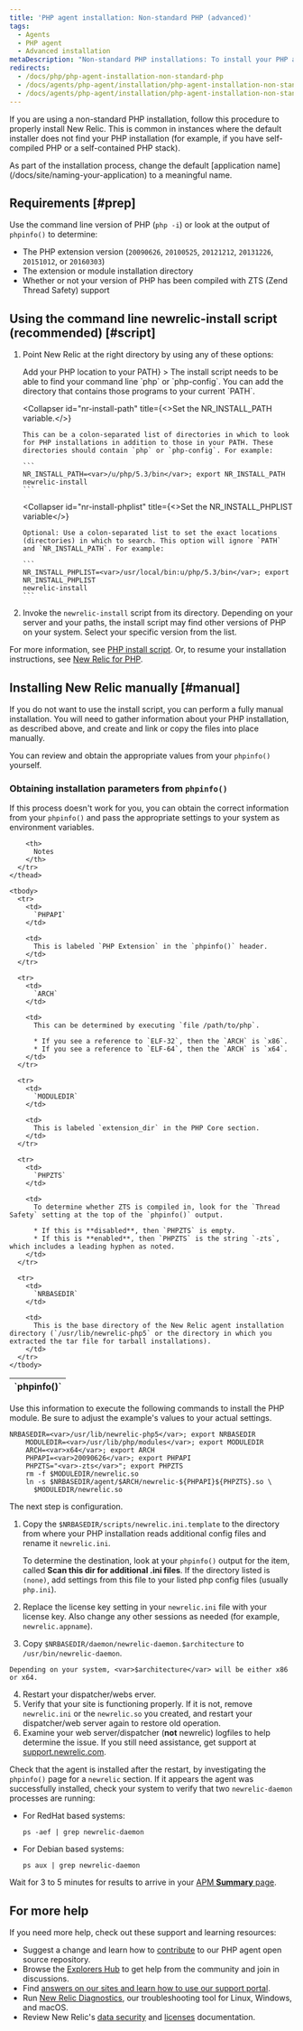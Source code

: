 ```yaml
---
title: 'PHP agent installation: Non-standard PHP (advanced)'
tags:
  - Agents
  - PHP agent
  - Advanced installation
metaDescription: "Non-standard PHP installations: To install your PHP agent with the newrelic-install script, or to install manually, start here."
redirects:
  - /docs/php/php-agent-installation-non-standard-php
  - /docs/agents/php-agent/installation/php-agent-installation-non-standard-php
  - /docs/agents/php-agent/installation/php-agent-installation-non-standard-php-advanced
---
```


If you are using a non-standard PHP installation, follow this procedure to properly install New Relic. This is common in instances where the default installer does not find your PHP installation (for example, if you have self-compiled PHP or a self-contained PHP stack).

<Callout variant="important">
  As part of the installation process, change the default [application name](/docs/site/naming-your-application) to a meaningful name.
</Callout>

## Requirements [#prep]

Use the command line version of PHP (`php -i`) or look at the output of `phpinfo()` to determine:

* The PHP extension version (`20090626`, `20100525`, `20121212`, `20131226`, `20151012`, or `20160303`)
* The extension or module installation directory
* Whether or not your version of PHP has been compiled with ZTS (Zend Thread Safety) support

## Using the command line newrelic-install script (recommended) [#script]

1. Point New Relic at the right directory by using any of these options:

   <CollapserGroup>
     <Collapser
       id="add-php-to-path"
       title={<>Add your PHP location to your <InlineCode>PATH</InlineCode></>}
     >
       The install script needs to be able to find your command line `php` or `php-config`. You can add the directory that contains those programs to your current `PATH`.
     </Collapser>

     <Collapser
       id="nr-install-path"
       title={<>Set the <InlineCode>NR_INSTALL_PATH</InlineCode> variable.</>}
     >
       This can be a colon-separated list of directories in which to look for PHP installations in addition to those in your PATH. These directories should contain `php` or `php-config`. For example:

       ```
       NR_INSTALL_PATH=<var>/u/php/5.3/bin</var>; export NR_INSTALL_PATH
       newrelic-install
       ```
     </Collapser>

     <Collapser
       id="nr-install-phplist"
       title={<>Set the <InlineCode>NR_INSTALL_PHPLIST</InlineCode> variable</>}
     >
       Optional: Use a colon-separated list to set the exact locations (directories) in which to search. This option will ignore `PATH` and `NR_INSTALL_PATH`. For example:

       ```
       NR_INSTALL_PHPLIST=<var>/usr/local/bin:u/php/5.3/bin</var>; export NR_INSTALL_PHPLIST
       newrelic-install
       ```
     </Collapser>
   </CollapserGroup>
2. Invoke the `newrelic-install` script from its directory. Depending on your server and your paths, the install script may find other versions of PHP on your system. Select your specific version from the list.

For more information, see [PHP install script](/docs/agents/php-agent/installation/newrelic-install-script). Or, to resume your installation instructions, see [New Relic for PHP](/docs/agents/php-agent/getting-started/new-relic-php).

## Installing New Relic manually [#manual]

If you do not want to use the install script, you can perform a fully manual installation. You will need to gather information about your PHP installation, as described above, and create and link or copy the files into place manually.

You can review and obtain the appropriate values from your `phpinfo()` yourself.

### Obtaining installation parameters from `phpinfo()`

If this process doesn't work for you, you can obtain the correct information from your `phpinfo()` and pass the appropriate settings to your system as environment variables.

  <table>
    <thead>
      <tr>
        <th width={125}>
          `phpinfo()`
        </th>

        <th>
          Notes
        </th>
      </tr>
    </thead>

    <tbody>
      <tr>
        <td>
          `PHPAPI`
        </td>

        <td>
          This is labeled `PHP Extension` in the `phpinfo()` header.
        </td>
      </tr>

      <tr>
        <td>
          `ARCH`
        </td>

        <td>
          This can be determined by executing `file /path/to/php`.

          * If you see a reference to `ELF-32`, then the `ARCH` is `x86`.
          * If you see a reference to `ELF-64`, then the `ARCH` is `x64`.
        </td>
      </tr>

      <tr>
        <td>
          `MODULEDIR`
        </td>

        <td>
          This is labeled `extension_dir` in the PHP Core section.
        </td>
      </tr>

      <tr>
        <td>
          `PHPZTS`
        </td>

        <td>
          To determine whether ZTS is compiled in, look for the `Thread Safety` setting at the top of the `phpinfo()` output.

          * If this is **disabled**, then `PHPZTS` is empty.
          * If this is **enabled**, then `PHPZTS` is the string `-zts`, which includes a leading hyphen as noted.
        </td>
      </tr>

      <tr>
        <td>
          `NRBASEDIR`
        </td>

        <td>
          This is the base directory of the New Relic agent installation directory (`/usr/lib/newrelic-php5` or the directory in which you extracted the tar file for tarball installations).
        </td>
      </tr>
    </tbody>
  </table>

  Use this information to execute the following commands to install the PHP module. Be sure to adjust the example's values to your actual settings.

  ```
  NRBASEDIR=<var>/usr/lib/newrelic-php5</var>; export NRBASEDIR
      MODULEDIR=<var>/usr/lib/php/modules</var>; export MODULEDIR
      ARCH=<var>x64</var>; export ARCH
      PHPAPI=<var>20090626</var>; export PHPAPI
      PHPZTS="<var>-zts</var>"; export PHPZTS
      rm -f $MODULEDIR/newrelic.so
      ln -s $NRBASEDIR/agent/$ARCH/newrelic-${PHPAPI}${PHPZTS}.so \
        $MODULEDIR/newrelic.so
  ```

  The next step is configuration.

  1. Copy the `$NRBASEDIR/scripts/newrelic.ini.template` to the directory from where your PHP installation reads additional config files and rename it `newrelic.ini`.

      To determine the destination, look at your `phpinfo()` output for the item, called **Scan this dir for additional .ini files**. If the directory listed is `(none)`, add settings from this file to your listed php config files (usually `php.ini`).
  2. Replace the license key setting in your `newrelic.ini` file with your license key. Also change any other sessions as needed (for example, `newrelic.appname`).
  3. Copy `$NRBASEDIR/daemon/newrelic-daemon.$architecture` to `/usr/bin/newrelic-daemon`.

    Depending on your system, <var>$architecture</var> will be either x86 or x64.
  4. Restart your dispatcher/webs erver.
  5. Verify that your site is functioning properly. If it is not, remove `newrelic.ini` or the `newrelic.so` you created, and restart your dispatcher/web server again to restore old operation.
  6. Examine your web server/dispatcher (**not** newrelic) logfiles to help determine the issue. If you still need assistance, get support at [support.newrelic.com](https://support.newrelic.com).

  Check that the agent is installed after the restart, by investigating the `phpinfo()` page for a `newrelic` section. If it appears the agent was successfully installed, check your system to verify that two `newrelic-daemon` processes are running:

  * For RedHat based systems:

    ```
    ps -aef | grep newrelic-daemon
    ```
  * For Debian based systems:

    ```
    ps aux | grep newrelic-daemon
    ```

Wait for 3 to 5 minutes for results to arrive in your [APM **Summary** page](/docs/applications-menu/applications-overview).

## For more help

If you need more help, check out these support and learning resources:

* Suggest a change and learn how to [contribute](https://github.com/newrelic/newrelic-php-agent/issues) to our PHP agent open source repository.
* Browse the [Explorers Hub](https://discuss.newrelic.com/) to get help from the community and join in discussions.
* Find [answers on our sites and learn how to use our support portal](https://docs.newrelic.com/docs/using-new-relic/welcome-new-relic/get-started/find-help-use-support-portal/).
* Run [New Relic Diagnostics](https://docs.newrelic.com/docs/using-new-relic/cross-product-functions/troubleshooting/new-relic-diagnostics/), our troubleshooting tool for Linux, Windows, and macOS.
* Review New Relic's [data security](https://docs.newrelic.com/docs/security/) and [licenses](https://docs.newrelic.com/docs/licenses/) documentation.